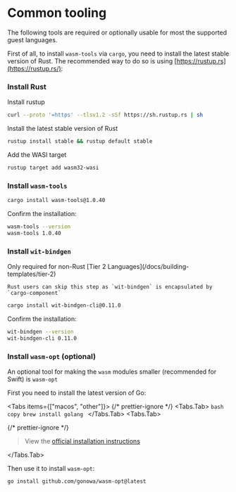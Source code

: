 
# Common tooling

The following tools are required or optionally usable for most the supported guest languages.

First of all, to install `wasm-tools` via `cargo`, you need to install the latest stable version of Rust. The recommended way to do so is using [https://rustup.rs](https://rustup.rs/):

<Steps>

### Install Rust

Install rustup

```bash copy
curl --proto '=https' --tlsv1.2 -sSf https://sh.rustup.rs | sh
```

Install the latest stable version of Rust

```bash copy
rustup install stable && rustup default stable
```

Add the WASI target

```bash copy
rustup target add wasm32-wasi
```

### Install `wasm-tools`

```bash copy
cargo install wasm-tools@1.0.40
```

Confirm the installation:

```bash
wasm-tools --version
wasm-tools 1.0.40
```

### Install `wit-bindgen`

<Callout type="info">
    Only required for non-Rust [Tier 2 Languages](/docs/building-templates/tier-2)

    Rust users can skip this step as `wit-bindgen` is encapsulated by `cargo-component`

</Callout>

```bash copy
cargo install wit-bindgen-cli@0.11.0
```

Confirm the installation:

```bash
wit-bindgen --version
wit-bindgen-cli 0.11.0
```

</Steps>

### Install `wasm-opt` (optional)

An optional tool for making the `wasm` modules smaller (recommended for Swift) is `wasm-opt`

First you need to install the latest version of Go:

<Tabs items={["macos", "other"]}>
  {/* prettier-ignore */}
  <Tabs.Tab>
    ```bash copy
    brew install golang
    ```
  </Tabs.Tab>
  <Tabs.Tab>

{/* prettier-ignore */}
> View the [official installation instructions](https://go.dev/doc/install)

  </Tabs.Tab>
</Tabs>

Then use it to install `wasm-opt`:

```bash copy
go install github.com/gonowa/wasm-opt@latest
```
